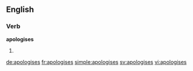 ==English==

===Verb===
'''apologises'''

# {{third-person singular of|apologise}}

[[de:apologises]]
[[fr:apologises]]
[[simple:apologises]]
[[sv:apologises]]
[[vi:apologises]]